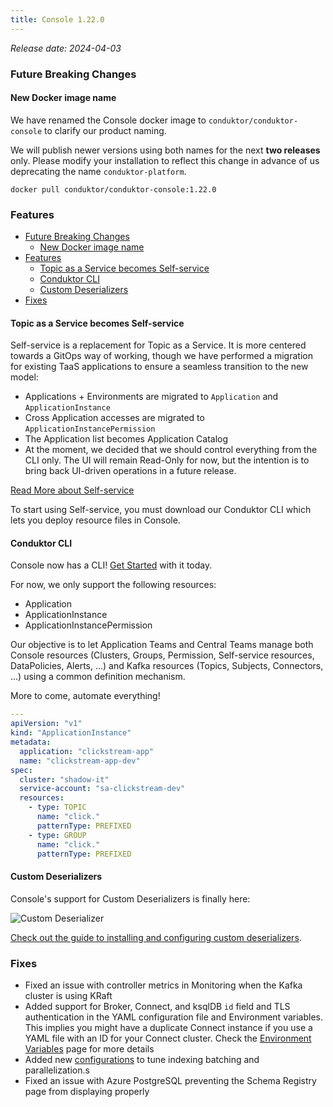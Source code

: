 ```yaml
---
title: Console 1.22.0
---
```


*Release date: 2024-04-03*

### Future Breaking Changes

#### New Docker image name

We have renamed the Console docker image to `conduktor/conduktor-console` to clarify our product naming.

We will publish newer versions using both names for the next **two releases** only. Please modify your installation to reflect this change in advance of us deprecating the name `conduktor-platform`.

```shell
docker pull conduktor/conduktor-console:1.22.0
```

### Features

- [Future Breaking Changes](#future-breaking-changes)
  - [New Docker image name](#new-docker-image-name)
- [Features](#features)
  - [Topic as a Service becomes Self-service](#topic-as-a-service-becomes-self-service)
  - [Conduktor CLI](#conduktor-cli)
  - [Custom Deserializers](#custom-deserializers)
- [Fixes](#fixes)

#### Topic as a Service becomes Self-service

Self-service is a replacement for Topic as a Service. It is more centered towards a GitOps way of working, though we have performed a migration for existing TaaS applications to ensure a seamless transition to the new model:

- Applications + Environments are migrated to `Application` and `ApplicationInstance`
- Cross Application accesses are migrated to `ApplicationInstancePermission`
- The Application list becomes Application Catalog
- At the moment, we decided that we should control everything from the CLI only. The UI will remain Read-Only for now, but the intention is to bring back UI-driven operations in a future release.

[Read More about Self-service](https://docs.conduktor.io/platform/navigation/self-serve/)

To start using Self-service, you must download our Conduktor CLI which lets you deploy resource files in Console.

#### Conduktor CLI

Console now has a CLI! [Get Started](https://docs.conduktor.io/platform/reference/cli-reference/) with it today.

For now, we only support the following resources:

- Application
- ApplicationInstance
- ApplicationInstancePermission

Our objective is to let Application Teams and Central Teams manage both Console resources (Clusters, Groups, Permission, Self-service resources, DataPolicies, Alerts, ...) and Kafka resources (Topics, Subjects, Connectors, ...) using a common definition mechanism.

More to come, automate everything!

```yaml
---
apiVersion: "v1"
kind: "ApplicationInstance"
metadata:
  application: "clickstream-app"
  name: "clickstream-app-dev"
spec:
  cluster: "shadow-it"
  service-account: "sa-clickstream-dev"
  resources:
    - type: TOPIC
      name: "click."
      patternType: PREFIXED
    - type: GROUP
      name: "click."
      patternType: PREFIXED
```

#### Custom Deserializers

Console's support for Custom Deserializers is finally here:

![Custom Deserializer](/images/changelog/platform/v22/custom-deser.png)

[Check out the guide to installing and configuring custom deserializers](https://docs.conduktor.io/platform/guides/custom-deserializers/).

### Fixes

- Fixed an issue with controller metrics in Monitoring when the Kafka cluster is using KRaft
- Added support for Broker, Connect, and ksqlDB `id` field and TLS authentication in the YAML configuration file and Environment variables. This implies you might have a duplicate Connect instance if you use a YAML file with an ID for your Connect cluster. Check the [Environment Variables](https://docs.conduktor.io/platform/get-started/configuration/env-variables/#kafka-connect-properties) page for more details
- Added new [configurations](https://docs.conduktor.io/platform/get-started/configuration/env-variables/#indexing) to tune indexing batching and parallelization.s
- Fixed an issue with Azure PostgreSQL preventing the Schema Registry page from displaying properly
